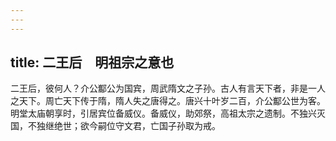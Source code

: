 ```yaml
---
---
---
```

title: 二王后　明祖宗之意也
---



二王后，彼何人？介公酅公为国宾，周武隋文之子孙。古人有言天下者，非是一人之天下。周亡天下传于隋，隋人失之唐得之。唐兴十叶岁二百，介公酅公世为客。明堂太庙朝享时，引居宾位备威仪。备威仪，助郊祭，高祖太宗之遗制。不独兴灭国，不独继绝世；欲今嗣位守文君，亡国子孙取为戒。